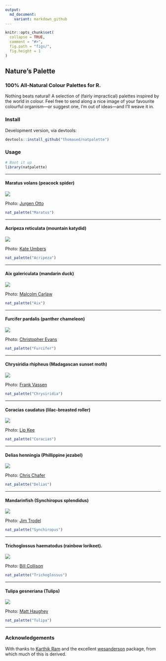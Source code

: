 ```yaml
---
output:
  md_document:
    variant: markdown_github
---
```

```r
knitr::opts_chunk$set(
  collapse = TRUE,
  comment = "#>",
  fig.path = "figs/",
  fig.height = 1
)
```

## Nature's Palette

### 100% All-Natural Colour Palettes for R.

Nothing beats natural! A selection of (fairly impractical) palettes inspired by the world in colour. Feel free to send along a nice image of your favourite colourful organism---or suggest one, I'm out of ideas---and I'll weave it in.

### Install

Development version, via devtools: 
```R
devtools::install_github("thomased/natpalette")
```

### Usage

```r
# Boot it up
library(natpalette)
```

----------

#### Maratus volans (peacock spider)

![](./img/maratus.jpg)

Photo: [Jurgen Otto](https://www.flickr.com/photos/59431731@N05/)

```r
nat_palette("Maratus")
```

----------

#### Acripeza reticulata (mountain katydid)

![](./img/acripeza.jpg)

Photo: [Kate Umbers](http://www.kateumbers.com)

```r
nat_palette("Acripeza")
```

----------

#### Aix galericulata (mandarin duck)

![](./img/aix.jpg)

Photo: [Malcolm Carlaw](https://www.flickr.com/photos/lightsamples/)

```r
nat_palette("Aix")
```

----------

#### Furcifer pardalis (panther chameleon)

![](./img/furcifer.jpg)

Photo: [Christopher Evans](https://www.flickr.com/photos/chris_e/)

```r
nat_palette("Furcifer")
```

----------

#### Chrysiridia rhipheus (Madagascan sunset moth)

![](./img/chrysiridia.jpg)

Photo: [Frank Vassen](https://www.flickr.com/photos/42244964@N03/)

```r
nat_palette("Chrysiridia")
```

----------

#### Coracias caudatus (lilac-breasted roller)

![](./img/coracias.jpg)

Photo: [Lip Kee](https://www.flickr.com/photos/lipkee/)

```r
nat_palette("Coracias")
```

----------

#### Delias henningia (Phillippine jezabel)

![](./img/delias.jpg)

Photo: [Chris Chafer](https://www.flickr.com/photos/chris_chafer/)

```r
nat_palette("Delias")
```

----------

#### Mandarinfish (Synchiropus splendidus)

![](./img/synchiropus.jpg)

Photo: [Jim Trodel](https://www.flickr.com/photos/trodel/)

```r
nat_palette("Synchiropus")
```

----------

#### Trichoglossus haematodus (rainbow lorikeet).

![](./img/trichoglossus.jpg)

Photo: [Bill Collison](https://www.flickr.com/photos/billcollison/)

```r
nat_palette("Trichoglossus")
```

----------

#### Tulipa gesneriana (Tulips)

![](./img/tulipa.jpg)

Photo: [Matt Haughey](https://www.flickr.com/photos/mathowie/)

```r
nat_palette("Tulipa")
```

----------

### Acknowledgements
With thanks to [Karthik Ram](http://inundata.org) and the excellent [wesanderson](https://github.com/karthik/wesanderson) package, from which much of this is derived.
